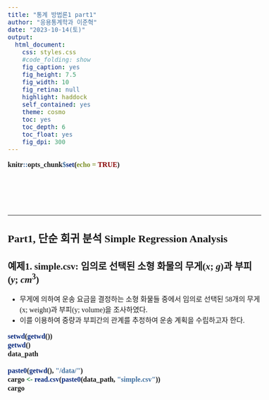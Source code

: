 ```yaml
---
title: "통계 방법론1 part1"
author: "응용통계학과 이준혁"
date: "2023-10-14(토)"
output:
  html_document:
    css: styles.css
    #code_folding: show
    fig_caption: yes
    fig_height: 7.5
    fig_width: 10
    fig_retina: null
    highlight: haddock
    self_contained: yes
    theme: cosmo
    toc: yes
    toc_depth: 6
    toc_float: yes
    fig_dpi: 300
---
```


```r
knitr::opts_chunk$set(echo = TRUE)
```
<style type="text/css">
  body, td {
     font-size: 16px;
     font-family: 맑은 고딕
  }
  code.r{
    font-size: 16px;
    font-weight: bold;
    font-family: 맑은 고딕
  }
  pre {
    font-size: 14px
    font-family: 맑은 고딕
  }
  h1,h2,h3,h4,h5,h6{
    font-family: 맑은 고딕;
    font-weight: bold;
  }
  h1{
    font-size: 18pt;
  }
  h2{
    font-size: 16pt;
  }
  h3{
    font-size: 14pt;
  }
  table{
    font-size: 20px;
  }
</style>
<br><br><br><br>

---

# Part1, 단순 회귀 분석 Simple Regression Analysis

## 예제1. simple.csv: 임의로 선택된 소형 화물의 무게$(x;~g)$과 부피$(y;~cm^3)$

-   무게에 의하여 운송 요금을 결정하는 소형 화물들 중에서 임의로 선택된 58개의 무게(x; weight)과 부피(y; volume)을 조사하였다.
-   이를 이용하여 중량과 부피간의 관계를 추정하여 운송 계획을 수립하고자 한다.

```r
setwd(getwd())
getwd()
data_path

paste0(getwd(), "/data/")
cargo <- read.csv(paste0(data_path, "simple.csv"))
cargo

```


